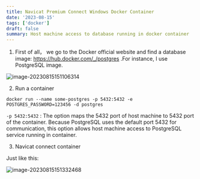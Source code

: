 ```yaml
---
title: Navicat Premium Connect Windows Docker Container
date: '2023-08-15'
tags: ['docker']
draft: false
summary: Host machine access to database running in docker container
---
```


1. First of all， we go to the Docker official website and find a database image: https://hub.docker.com/_/postgres .For instance, I use PostgreSQL image.

![image-20230815151106314](https://xiaozhublog.oss-cn-qingdao.aliyuncs.com/myblogimg/image-20230815151106314.png)

2. Run a container

```shell
docker run --name some-postgres -p 5432:5432 -e POSTGRES_PASSWORD=123456 -d postgres
```

`-p 5432:5432` : The option maps the 5432 port of host machine to 5432 port of the container. Because PostgreSQL uses the default port 5432 for communication, this option allows host machine access to PostgreSQL service running in container.

3. Navicat connect container

Just like this:

![image-20230815151332468](https://xiaozhublog.oss-cn-qingdao.aliyuncs.com/myblogimg/image-20230815151332468.png)

